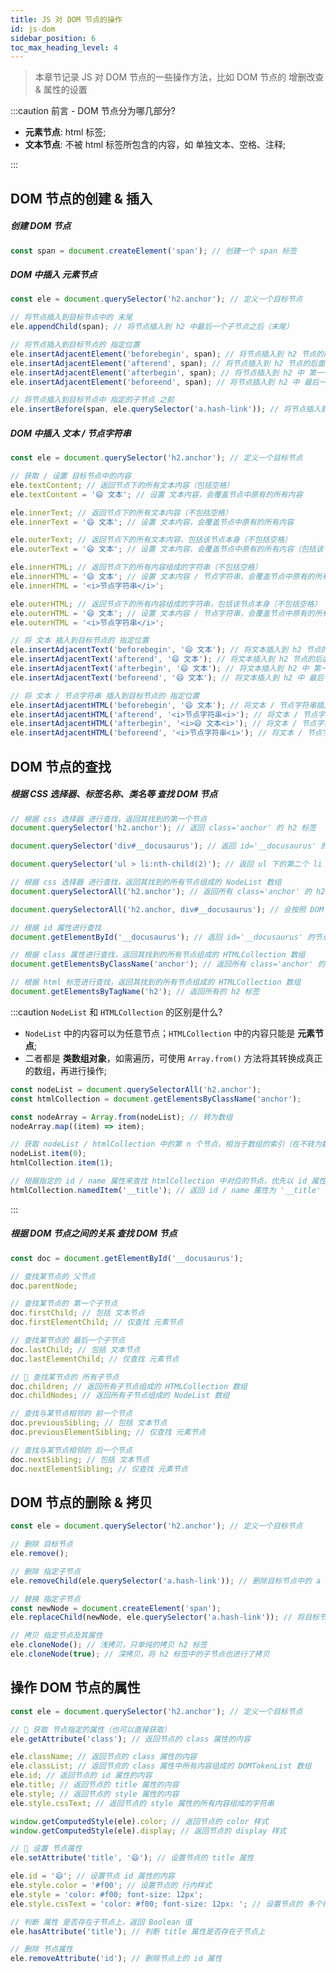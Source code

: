 ```yaml
---
title: JS 对 DOM 节点的操作
id: js-dom
sidebar_position: 6
toc_max_heading_level: 4
---
```


> 本章节记录 JS 对 DOM 节点的一些操作方法，比如 DOM 节点的 增删改查 & 属性的设置

:::caution 前言 - DOM 节点分为哪几部分?

- **元素节点**: html 标签;
- **文本节点**: 不被 html 标签所包含的内容，如 单独文本、空格、注释;

:::

## DOM 节点的创建 & 插入

##### 创建 DOM 节点

```js title="代码实现" showLineNumbers
const span = document.createElement('span'); // 创建一个 span 标签
```

##### DOM 中插入 元素节点

```js title="代码实现" showLineNumbers
const ele = document.querySelector('h2.anchor'); // 定义一个目标节点

// 将节点插入到目标节点中的 末尾
ele.appendChild(span); // 将节点插入到 h2 中最后一个子节点之后（末尾）

// 将节点插入到目标节点的 指定位置
ele.insertAdjacentElement('beforebegin', span); // 将节点插入到 h2 节点的前面（与 h2 相邻）
ele.insertAdjacentElement('afterend', span); // 将节点插入到 h2 节点的后面（与 h2 相邻）
ele.insertAdjacentElement('afterbegin', span); // 将节点插入到 h2 中 第一个子节点 之前
ele.insertAdjacentElement('beforeend', span); // 将节点插入到 h2 中 最后一个子节点 之后，同 appendChild() 方法

// 将节点插入到目标节点中 指定的子节点 之前
ele.insertBefore(span, ele.querySelector('a.hash-link')); // 将节点插入到 h2 中的 a 节点之前
```

##### DOM 中插入 文本 / 节点字符串

```js title="代码实现" showLineNumbers
const ele = document.querySelector('h2.anchor'); // 定义一个目标节点

// 获取 / 设置 目标节点中的内容
ele.textContent; // 返回节点下的所有文本内容（包括空格）
ele.textContent = '😄 文本'; // 设置 文本内容，会覆盖节点中原有的所有内容

ele.innerText; // 返回节点下的所有文本内容（不包括空格）
ele.innerText = '😄 文本'; // 设置 文本内容，会覆盖节点中原有的所有内容

ele.outerText; // 返回节点下的所有文本内容，包括该节点本身（不包括空格）
ele.outerText = '😄 文本'; // 设置 文本内容，会覆盖节点中原有的所有内容（包括该节点本身）

ele.innerHTML; // 返回节点下的所有内容组成的字符串（不包括空格）
ele.innerHTML = '😄 文本'; // 设置 文本内容 / 节点字符串，会覆盖节点中原有的所有内容
ele.innerHTML = '<i>节点字符串</i>';

ele.outerHTML; // 返回节点下的所有内容组成的字符串，包括该节点本身（不包括空格）
ele.outerHTML = '😄 文本'; // 设置 文本内容 / 节点字符串，会覆盖节点中原有的所有内容，包括该节点本身
ele.outerHTML = '<i>节点字符串</i>';

// 将 文本 插入到目标节点的 指定位置
ele.insertAdjacentText('beforebegin', '😄 文本'); // 将文本插入到 h2 节点的前面（与 h2 相邻）
ele.insertAdjacentText('afterend', '😄 文本'); // 将文本插入到 h2 节点的后面（与 h2 相邻）
ele.insertAdjacentText('afterbegin', '😄 文本'); // 将文本插入到 h2 中 第一个子节点 之前
ele.insertAdjacentText('beforeend', '😄 文本'); // 将文本插入到 h2 中 最后一个子节点 之后

// 将 文本 / 节点字符串 插入到目标节点的 指定位置
ele.insertAdjacentHTML('beforebegin', '😄 文本'); // 将文本 / 节点字符串插入到 h2 节点的前面（与 h2 相邻）
ele.insertAdjacentHTML('afterend', '<i>节点字符串<i>'); // 将文本 / 节点字符串插入到 h2 节点的后面（与 h2 相邻）
ele.insertAdjacentHTML('afterbegin', '<i>😄 文本<i>'); // 将文本 / 节点字符串入到 h2 中第一个子节点之前
ele.insertAdjacentHTML('beforeend', '<i>节点字符串<i>'); // 将文本 / 节点字符串插入到 h2 中最后一个子节点之后
```

## DOM 节点的查找

##### 根据 CSS 选择器、标签名称、类名等 查找 DOM 节点

```js title="代码实现 - 壹 🐸" showLineNumbers
// 根据 css 选择器 进行查找，返回其找到的第一个节点
document.querySelector('h2.anchor'); // 返回 class='anchor' 的 h2 标签

document.querySelector('div#__docusaurus'); // 返回 id='__docusaurus' 的 div 标签

document.querySelector('ul > li:nth-child(2)'); // 返回 ul 下的第二个 li 节点

// 根据 css 选择器 进行查找，返回其找到的所有节点组成的 NodeList 数组
document.querySelectorAll('h2.anchor'); // 返回所有 class='anchor' 的 h2 标签

document.querySelectorAll('h2.anchor, div#__docusaurus'); // 会按照 DOM 树中节点的顺序返回匹配到的所有节点
```

```js title="代码实现 - 贰" showLineNumbers
// 根据 id 属性进行查找
document.getElementById('__docusaurus'); // 返回 id='__docusaurus' 的节点

// 根据 class 属性进行查找，返回其找到的所有节点组成的 HTMLCollection 数组
document.getElementsByClassName('anchor'); // 返回所有 class='anchor' 的节点

// 根据 html 标签进行查找，返回其找到的所有节点组成的 HTMLCollection 数组
document.getElementsByTagName('h2'); // 返回所有的 h2 标签
```

:::caution `NodeList` 和 `HTMLCollection` 的区别是什么?

- `NodeList` 中的内容可以为任意节点；`HTMLCollection` 中的内容只能是 **元素节点**;
- 二者都是 **类数组对象**，如需遍历，可使用 `Array.from()` 方法将其转换成真正的数组，再进行操作;

```js title="代码示例" showLineNumbers
const nodeList = document.querySelectorAll('h2.anchor');
const htmlCollection = document.getElementsByClassName('anchor');

const nodeArray = Array.from(nodeList); // 转为数组
nodeArray.map((item) => item);

// 获取 nodeList / htmlCollection 中的第 n 个节点，相当于数组的索引（在不转为数组的情况下）
nodeList.item(0);
htmlCollection.item(1);

// 根据指定的 id / name 属性来查找 htmlCollection 中对应的节点，优先以 id 属性查找（在不转为数组的情况下）
htmlCollection.namedItem('__title'); // 返回 id / name 属性为 '__title' 的节点
```

:::

##### 根据 DOM 节点之间的关系 查找 DOM 节点

```js title="代码实现" showLineNumbers
const doc = document.getElementById('__docusaurus');

// 查找某节点的 父节点
doc.parentNode;

// 查找某节点的 第一个子节点
doc.firstChild; // 包括 文本节点
doc.firstElementChild; // 仅查找 元素节点

// 查找某节点的 最后一个子节点
doc.lastChild; // 包括 文本节点
doc.lastElementChild; // 仅查找 元素节点

// 🐸 查找某节点的 所有子节点
doc.children; // 返回所有子节点组成的 HTMLCollection 数组
doc.childNodes; // 返回所有子节点组成的 NodeList 数组

// 查找与某节点相邻的 前一个节点
doc.previousSibling; // 包括 文本节点
doc.previousElementSibling; // 仅查找 元素节点

// 查找与某节点相邻的 后一个节点
doc.nextSibling; // 包括 文本节点
doc.nextElementSibling; // 仅查找 元素节点
```

## DOM 节点的删除 & 拷贝

```js title="代码实现" showLineNumbers
const ele = document.querySelector('h2.anchor'); // 定义一个目标节点

// 删除 目标节点
ele.remove();

// 删除 指定子节点
ele.removeChild(ele.querySelector('a.hash-link')); // 删除目标节点中的 a 标签（被删除的节点不再是 DOM 的一部分，但依然会存在于内存中，处理不当会造成内存泄漏）

// 替换 指定子节点
const newNode = document.createElement('span');
ele.replaceChild(newNode, ele.querySelector('a.hash-link')); // 将目标节点中的 a 标签替换成 span 标签

// 拷贝 指定节点及其属性
ele.cloneNode(); // 浅拷贝，只单纯的拷贝 h2 标签
ele.cloneNode(true); // 深拷贝，将 h2 标签中的子节点也进行了拷贝
```

## 操作 DOM 节点的属性

```js title="代码实现" showLineNumbers
const ele = document.querySelector('h2.anchor'); // 定义一个目标节点

// 🐸 获取 节点指定的属性（也可以直接获取）
ele.getAttribute('class'); // 返回节点的 class 属性的内容

ele.className; // 返回节点的 class 属性的内容
ele.classList; // 返回节点的 class 属性中所有内容组成的 DOMTokenList 数组
ele.id; // 返回节点的 id 属性的内容
ele.title; // 返回节点的 title 属性的内容
ele.style; // 返回节点的 style 属性的内容
ele.style.cssText; // 返回节点的 style 属性的所有内容组成的字符串

window.getComputedStyle(ele).color; // 返回节点的 color 样式
window.getComputedStyle(ele).display; // 返回节点的 display 样式

// 🐸 设置 节点属性
ele.setAttribute('title', '😄'); // 设置节点的 title 属性

ele.id = '😄'; // 设置节点 id 属性的内容
ele.style.color = '#f00'; // 设置节点的 行内样式
ele.style = 'color: #f00; font-size: 12px';
ele.style.cssText = 'color: #f00; font-size: 12px: '; // 设置节点的 多个行内样式

// 判断 属性 是否存在于节点上，返回 Boolean 值
ele.hasAttribute('title'); // 判断 title 属性是否存在于节点上

// 删除 节点属性
ele.removeAttribute('id'); // 删除节点上的 id 属性
```

